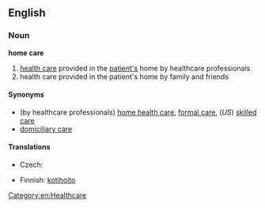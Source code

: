 ==English==
{{wikipedia}}

===Noun===
'''home care'''

# [[health care]] provided in the [[patient|patient's]] home by healthcare professionals
# health care provided in the patient's home by family and friends

====Synonyms====
* (by healthcare professionals) [[home health care]], [[formal care]], (''US'') [[skilled care]]
* [[domiciliary care]]

====Translations====
{{trans-top|health care provided in the patient's home by healthcare professionals}}
* Czech: {{t-|cs|domácí péče|f}}
{{trans-mid}}
* Finnish: [[kotihoito]]
{{trans-bottom}}

{{trans-top|health care provided in the patient's home by family and friends}}
{{trans-mid}}
{{trans-bottom}}

[[Category:en:Healthcare]]